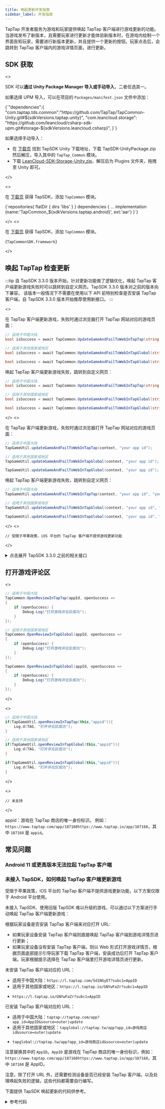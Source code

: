 ```yaml
---
title: 唤起更新开发指南
sidebar_label: 开发指南
---
```



TapTap 开发者服务为游戏和玩家提供唤起 TapTap 客户端进行游戏更新的功能。当游戏发布了新版本，且需要玩家进行更新才能体验新版本时，在游戏内绘制一个界面告知玩家，需要进行新版本更新，并且提供一个更新的按钮。玩家点击后，会跳转到 TapTap 客户端内的游戏详情页面，进行更新。

## SDK 获取

<MultiLang>

<>

SDK 可以**通过 Unity Package Manager 导入或手动导入**，二者任选其一。

如果选择 UPM 导入，可以在项目的 `Packages/manifest.json` 文件中添加：

<CodeBlock className="json">
  {`"dependencies":{
    "com.taptap.tds.common":"https://github.com/TapTap/TapCommon-Unity.git#${sdkVersions.taptap.unity}",
    "com.leancloud.storage": "https://github.com/leancloud/csharp-sdk-upm.git#storage-${sdkVersions.leancloud.csharp}",
}`}
</CodeBlock>

如果选择手动导入：

* 在 [下载页](/tap-download) 找到 TapSDK Unity 下载地址，下载 TapSDK-UnityPackage.zip 然后解压，导入其中的 `TapTap_Common` 模块。
* 下载 [LeanCloud-SDK-Storage-Unity.zip](https://github.com/leancloud/csharp-sdk/releases)，解压后为 Plugins 文件夹，拖拽至 Unity 即可。  


</>

<>

在 [下载页](/tap-download) 获得 TapSDK，添加 `TapCommon` 模块。

<CodeBlock className="groovy">
  {`repositories{  
    flatDir {  
        dirs 'libs'  
    }  
}  
dependencies {  
    ... 
    implementation (name:'TapCommon_${sdkVersions.taptap.android}', ext:'aar')
}`}
</CodeBlock>

</>
<>

在 [下载页](/tap-download) 获得 TapSDK，添加 `TapCommon` 模块。

<CodeBlock className="objectivec">{`TapCommonSDK.framework`}</CodeBlock>

</>

</MultiLang>

## 唤起 TapTap 检查更新

:::tip
自 TapSDK 3.3.0 版本开始，针对更新功能做了逻辑优化，唤起 TapTap 客户端更新游戏失败时可以跳转到自定义网页。TapSDK 3.3.0 版本对之前的版本向下兼容。
该版本一般情况下不需要在使用以下 API 前特别检查是否安装 TapTap 客户端，自 TapSDK 3.3.0 版本开始推荐使用新接口。
:::

<MultiLang>
<>

在 TapTap 客户端更新游戏，失败时通过浏览器打开 TapTap 网站对应的游戏页面：

<Conditional region="cn">

```cs
// 适用于中国大陆
bool isSuccess = await TapCommon.UpdateGameAndFailToWebInTapTap(string appId);

// 适用于其他国家或地区
bool isSuccess = await TapCommon.UpdateGameAndFailToWebInTapGlobal(string appId);
```

</Conditional>

<Conditional region="global">

```cs
bool isSuccess = await TapCommon.UpdateGameAndFailToWebInTapGlobal(string appId);
```

</Conditional>

唤起 TapTap 客户端更新游戏失败，跳转到自定义网页：

<Conditional region="cn">

```cs
// 适用于中国大陆
bool isSuccess = await TapCommon.UpdateGameAndFailToWebInTapTap(string appId, string webUrl);

// 适用于其他国家或地区
bool isSuccess = await TapCommon.UpdateGameAndFailToWebInTapGlobal(string appId, string webUrl);
```

</Conditional>

<Conditional region="global">

```cs
bool isSuccess = await TapCommon.UpdateGameAndFailToWebInTapGlobal(string appId, string webUrl);
```

</Conditional>

</>
<>

在 TapTap 客户端更新游戏，失败时通过浏览器打开 TapTap 网站对应的游戏页面：

<Conditional region="cn">

```java
// 适用于中国大陆
TapGameUtil.updateGameAndFailToWebInTapTap(context, "your app id");

// 适用于其他国家或地区
TapGameUtil.updateGameAndFailToWebInTapGlobal(context, "your app id");
```

</Conditional>

<Conditional region="global">

```java
TapGameUtil.updateGameAndFailToWebInTapGlobal(context, "your app id");
```

</Conditional>

唤起 TapTap 客户端更新游戏失败，跳转到自定义网页：

<Conditional region="cn">

```java
// 适用于中国大陆
TapGameUtil.updateGameAndFailToWebInTapTap(context, "your app id", "your website url");

// 适用于其他国家或地区
TapGameUtil.updateGameAndFailToWebInTapGlobal(context, "your app id", "your website url");
```

</Conditional>

<Conditional region="global">

```java
TapGameUtil.updateGameAndFailToWebInTapGlobal(context, "your app id", "your website url");
```

</Conditional>

</>
<>

```objc
// 受限于苹果政策，iOS 平台的 TapTap 客户端不提供游戏更新功能
```

</>
</MultiLang>

<Conditional region="cn">

<details>
<summary>点击展开 TapSDK 3.3.0 之前的相关接口</summary>

**TapSDK 3.3.0 及之后版本不必参考这一节**，推荐使用上面「唤起 TapTap 检查更新」的 API。

**检查 TapTap 客户端是否安装**：

<MultiLang>

<>

```cs
// 适用于中国大陆
TapCommon.IsTapTapInstalled(installed =>
{
    if (installed) {
        Debug.Log("TapTap 已经安装");
    }
});

// 适用于其他国家或地区
TapCommon.IsTapTapGlobalInstalled(installed =>
{
    if (installed) {
        Debug.Log("TapTap 已经安装");
    }
});
```

</>
<>

需要导入 `TapCommon.aar` 包，接口在 `TapGameUtil` 中。

```java
import com.tds.common.utils.TapGameUtil;

// 适用于中国大陆
if(TapGameUtil.isTapTapInstalled(this)){
    Log.d(TAG, "已经安装 TapTap 客户端");
}
// 适用于其他国家或地区
if(TapGameUtil.isTapGlobalInstalled(this)){
    Log.d(TAG, "已经安装 TapTap 客户端");
}
```

</>
<>

需要导入 `TapCommon.framework` 库文件，在 `info.plist` 里配置 `LSApplicationQueriesSchemes` 增加 `tapsdk` 和 `tapiosdk`。

```objc
#import <TapCommonSDK/TapCommonSDK.h>
// 适用于中国大陆
BOOL isInstalled = [TapGameUtil isTapTapInstalled];
// 适用于其他国家或地区
BOOL isInstalled = [TapGameUtil isTapGlobalInstalled];
```

</>

</MultiLang>

**唤起 TapTap 更新游戏**：

<MultiLang>

```cs
TapCommon.UpdateGameInTapTap("appid", callSuccess =>
{
    if (callSuccess) {
        Debug.Log("TapTap 唤起成功");
    }
});
```

```java
if(TapGameUtil.updateGameInTapTap(this,"appid")){
    Log.d(TAG, "唤起 TapTap 客户端成功");
}
```

```objc
// 受限于苹果政策，iOS 平台的 TapTap 客户端不提供游戏更新功能
```

</MultiLang>

</details>

</Conditional>

## 打开游戏评论区

<MultiLang>

<>

<Conditional region="cn">

```cs
// 适用于中国大陆
TapCommon.OpenReviewInTapTap(appId, openSuccess =>
{
    if (openSuccess) {
        Debug.Log("打开游戏评论区成功");
    }
});

// 适用于其他国家或地区
TapCommon.OpenReviewInTapGlobal(appId, openSuccess =>
{
    if (openSuccess) {
        Debug.Log("打开游戏评论区成功");
    }
});
```

</Conditional>

<Conditional region="global">

```cs
TapCommon.OpenReviewInTapGlobal(appId, openSuccess =>
{
    if (openSuccess) {
        Debug.Log("打开游戏评论区成功");
    }
});
```

</Conditional>

</>

<>

<Conditional region="cn">

```java
// 适用于中国大陆
if(TapGameUtil.openReviewInTapTap(this,"appid")){
    Log.d(TAG, "打开评论区成功");
}

// 适用于其他国家或地区
if(TapGameUtil.openReviewInTapGlobal(this,"appid")){
    Log.d(TAG, "打开评论区成功");
}
```

</Conditional>

<Conditional region="global">

```java
if(TapGameUtil.openReviewInTapGlobal(this,"appid")){
    Log.d(TAG, "打开评论区成功");
}
```

</Conditional>

</>

<>

```objc
// 未支持
```

</>

</MultiLang>

appid：游戏在 TapTap 商店的唯一身份标识。
例如：<Conditional region="cn">`https://www.taptap.com/app/187168`</Conditional><Conditional region="global">`https://www.taptap.io/app/187168`</Conditional>，其中 `187168` 是 `appid`。

## 常见问题

### Android 11 或更高版本无法拉起 TapTap 客户端

<AndroidFaq />

### 未接入 TapSDK，如何唤起 TapTap 客户端更新游戏

受限于苹果政策，iOS 平台的 TapTap 客户端不提供游戏更新功能，以下方案仅限于 Android 平台使用。

未接入 TapSDK、使用旧版 TapSDK 难以升级的游戏，可以通过以下方案进行手动唤起 TapTap 客户端更新游戏：

根据玩家设备是否安装 TapTap 客户端来对应打开 URL:

- 如果玩家设备安装 TapTap 客户端则直接唤起 TapTap 客户端到游戏详情页进行更新；
- 如果玩家设备没有安装 TapTap 客户端，则以 Web 形式打开游戏详情页，根据页面底部提示引导玩家下载 TapTap 客户端，安装成功后打开 TapTap 客户端，玩家根据提示选择在 TapTap 客户端里打开游戏详情页进行更新。

未安装 TapTap 客户端对应的 URL：

<Conditional region="cn">

- 适用于中国大陆：`https://l.taptap.com/5d1NGyET?subc1=AppID`
- 适用于其他国家或地区：`https://l.taptap.io/GNYwFaZr?subc1=AppID`

</Conditional>
<Conditional region="global">

- `https://l.taptap.io/GNYwFaZr?subc1=AppID`

</Conditional>

已安装 TapTap 客户端对应的 URL：

<Conditional region="cn">

- 适用于中国大陆：`taptap://taptap.com/app?app_id=AppID&source=outer|update`
- 适用于其他国家或地区：`tapglobal://taptap.tw/app?app_id=游戏商店id&source=outer|update`

</Conditional>
<Conditional region="global">

- `tapglobal://taptap.tw/app?app_id=游戏商店id&source=outer|update`

</Conditional>

注意替换其中的 `AppID`。`AppID` 是游戏在 TapTap 商店的唯一身份标识，例如：<Conditional region="cn">`https://www.taptap.com/app/187168`</Conditional><Conditional region="global">`https://www.taptap.io/app/187168`</Conditional>，其中 `187168` 是 AppID。

注意，除了打开 URL 外，还需要检测设备是否已经安装 TapTap 客户端，以及处理唤起失败的逻辑，这些代码都需要自行编写。

下面提供 TapSDK 唤起更新的代码供参考。

<details>
<summary>参考代码</summary>

<Conditional region="cn">

适用于中国大陆：

```java
package com.tds.common.utils;

import android.app.Activity;
import android.content.Context;
import android.content.Intent;
import android.content.pm.PackageInfo;
import android.net.Uri;
import android.text.TextUtils;
import android.util.Log;
import java.util.Locale;

public class TapGameUtil {

  private static final String TAG = TapGameUtil.class.getName();

  public static final String PACKAGE_NAME_TAPTAP = "com.taptap";

  public static final String CLIENT_URI_TAPTAP = "taptap://taptap.com";

  public static final String DEFAULT_CLIENT_DOWNLOAD_URL_TAPTAP = "https://l.taptap.com/5d1NGyET";

  // 这里更新的时候不检查 Tap 客户端，一是因为特定 schema 没被应用注册的话大概率是直接返回 error 的，在这里被 try catch 后返回 false 可以近似等于客户端不存在
  // 二是因为 Android 11 开始检查客户端需要游戏做特殊配置，这个配置无法在 SDK 内做好，因为和编译工具版本强绑定，无法做前后版本兼容。
  public static boolean updateGameAndFailToWebInTapTap(Activity activity, String appId) {
    return updateGameInTapTap(activity, appId) || openWebDownloadUrlOfTapTap(activity, appId);
  }

  public static boolean updateGameAndFailToWebInTapTap(Activity activity, String appId, String webUrl) {
    if (TextUtils.isEmpty(webUrl)) {
      return updateGameAndFailToWebInTapTap(activity, appId);
    }
    return updateGameInTapTap(activity, appId) || openWebDownloadUrl(activity, webUrl);
  }

  public static boolean isTapTapInstalled(Context context) {
    return isTapClientInstalled(context, PACKAGE_NAME_TAPTAP);
  }

  public static boolean isTapClientInstalled(Context context, String clientPackageName) {
    if (context != null && !TextUtils.isEmpty(clientPackageName)) {
      boolean TapTapInstalled = false;
      try {
        PackageInfo packageInfo = context.getPackageManager().getPackageInfo(clientPackageName, 0);
        if (null != packageInfo) {
          TapTapInstalled = true;
        }
      } catch (Exception e) {
        Log.e(TAG, clientPackageName + " isInstalled=false");
      }
      return TapTapInstalled;
    }
    return false;
  }

  public static boolean updateGameInTapTap(Activity activity, String appId) {
    return updateGameInTapClient(activity, appId, CLIENT_URI_TAPTAP);
  }

  public static boolean updateGameInTapClient(Activity activity, String appId, String clientUri) {
    if (activity != null && !TextUtils.isEmpty(appId) && !TextUtils.isEmpty(clientUri)) {
      try {
        Uri uri = Uri.parse(String.format(Locale.US,
            "%s/app?app_id=%s&source=outer|update", clientUri, appId));
        Intent intent = new Intent(Intent.ACTION_VIEW, uri);
        intent.setFlags(Intent.FLAG_ACTIVITY_NEW_TASK);
        activity.startActivity(intent);
      } catch (Exception e) {
        Log.e(TAG, clientUri + "updateGameInTapTap failed");
        return false;
      }
      return true;
    }
    Log.e(TAG, clientUri + "updateGameInTapTap failed");
    return false;
  }

  public static boolean openReviewInTapTap(Activity activity, String appId) {
    return openReviewInTapClient(activity, appId, CLIENT_URI_TAPTAP);
  }

  public static boolean openReviewInTapClient(Activity activity, String appId, String clientUri) {
    if (activity != null && !TextUtils.isEmpty(appId) && !TextUtils.isEmpty(clientUri)) {
      try {
        Uri uri = Uri.parse(String.format(Locale.US,
            "%s/app?tab_name=review&app_id=%s", clientUri, appId));
        Intent intent = new Intent(Intent.ACTION_VIEW, uri);
        intent.setFlags(Intent.FLAG_ACTIVITY_NEW_TASK);
        activity.startActivity(intent);
      } catch (Exception e) {
        Log.e(TAG, clientUri + "openTapTapReview failed");
        return false;
      }
      return true;
    }
    Log.e(TAG, clientUri + "openTapTapReview failed");
    return false;
  }

  public static boolean openWebDownloadUrlOfTapTap(Activity activity, String appId) {
    return openWebDownloadUrl(activity, String.format(Locale.US, DEFAULT_CLIENT_DOWNLOAD_URL_TAPTAP + "?subc1=%s", appId));
  }

  public static boolean openWebDownloadUrl(Activity activity, String url) {
    if (activity != null && !TextUtils.isEmpty(url)) {
      try {
        Intent intent = new Intent(Intent.ACTION_VIEW);
        intent.setFlags(Intent.FLAG_ACTIVITY_NEW_TASK);
        intent.setData(Uri.parse(url));
        activity.startActivity(intent);
      } catch (Exception e) {
        Log.e(TAG, "openWebUrl fail");
        return false;
      }
      return true;
    }
    return false;
  }

}
```

适用于其他国家或地区：

</Conditional>

```java
package com.tds.common.utils;

import android.app.Activity;
import android.content.Context;
import android.content.Intent;
import android.content.pm.PackageInfo;
import android.net.Uri;
import android.text.TextUtils;
import android.util.Log;
import java.util.Locale;

public class TapGameUtil {

  private static final String TAG = TapGameUtil.class.getName();

  public static final String PACKAGE_NAME_TAPTAP_GLOBAL = "com.taptap.global";

  public static final String CLIENT_URI_TAPTAP_GLOBAL = "tapglobal://taptap.tw";

  public static final String DEFAULT_CLIENT_DOWNLOAD_URL_TAPTAP_GLOBAL = "https://l.taptap.io/GNYwFaZr";

  // 这里更新的时候不检查 Tap 客户端，一是因为特定 schema 没被应用注册的话大概率是直接返回 error 的，在这里被 try catch 后返回 false 可以近似等于客户端不存在
  // 二是因为 Android 11 开始检查客户端需要游戏做特殊配置，这个配置无法在 SDK 内做好，因为和编译工具版本强绑定，无法做前后版本兼容。

  public static boolean updateGameAndFailToWebInTapGlobal(Activity activity, String appId) {
    return updateGameInTapGlobal(activity, appId) || openWebDownloadUrlOfTapGlobal(activity, appId);
  }

  public static boolean updateGameAndFailToWebInTapGlobal(Activity activity, String appId, String webUrl) {
    if (TextUtils.isEmpty(webUrl)) {
      return updateGameAndFailToWebInTapGlobal(activity, appId);
    }
    return updateGameInTapGlobal(activity, appId) || openWebDownloadUrl(activity, webUrl);
  }

  public static boolean isTapGlobalInstalled(Context context) {
    return isTapClientInstalled(context, PACKAGE_NAME_TAPTAP_GLOBAL);
  }

  public static boolean isTapClientInstalled(Context context, String clientPackageName) {
    if (context != null && !TextUtils.isEmpty(clientPackageName)) {
      boolean TapTapInstalled = false;
      try {
        PackageInfo packageInfo = context.getPackageManager().getPackageInfo(clientPackageName, 0);
        if (null != packageInfo) {
          TapTapInstalled = true;
        }
      } catch (Exception e) {
        Log.e(TAG, clientPackageName + " isInstalled=false");
      }
      return TapTapInstalled;
    }
    return false;
  }

  public static boolean updateGameInTapGlobal(Activity activity, String appId) {
    return updateGameInTapClient(activity, appId, CLIENT_URI_TAPTAP_GLOBAL);
  }

  public static boolean updateGameInTapClient(Activity activity, String appId, String clientUri) {
    if (activity != null && !TextUtils.isEmpty(appId) && !TextUtils.isEmpty(clientUri)) {
      try {
        Uri uri = Uri.parse(String.format(Locale.US,
            "%s/app?app_id=%s&source=outer|update", clientUri, appId));
        Intent intent = new Intent(Intent.ACTION_VIEW, uri);
        intent.setFlags(Intent.FLAG_ACTIVITY_NEW_TASK);
        activity.startActivity(intent);
      } catch (Exception e) {
        Log.e(TAG, clientUri + "updateGameInTapTap failed");
        return false;
      }
      return true;
    }
    Log.e(TAG, clientUri + "updateGameInTapTap failed");
    return false;
  }

  public static boolean openReviewInTapGlobal(Activity activity, String appId) {
    return openReviewInTapClient(activity, appId, CLIENT_URI_TAPTAP_GLOBAL);
  }

  public static boolean openReviewInTapClient(Activity activity, String appId, String clientUri) {
    if (activity != null && !TextUtils.isEmpty(appId) && !TextUtils.isEmpty(clientUri)) {
      try {
        Uri uri = Uri.parse(String.format(Locale.US,
            "%s/app?tab_name=review&app_id=%s", clientUri, appId));
        Intent intent = new Intent(Intent.ACTION_VIEW, uri);
        intent.setFlags(Intent.FLAG_ACTIVITY_NEW_TASK);
        activity.startActivity(intent);
      } catch (Exception e) {
        Log.e(TAG, clientUri + "openTapTapReview failed");
        return false;
      }
      return true;
    }
    Log.e(TAG, clientUri + "openTapTapReview failed");
    return false;
  }

  public static boolean openWebDownloadUrlOfTapGlobal(Activity activity, String appId) {
    return openWebDownloadUrl(activity, String.format(Locale.US, DEFAULT_CLIENT_DOWNLOAD_URL_TAPTAP_GLOBAL + "?subc1=%s", appId));
  }

  public static boolean openWebDownloadUrl(Activity activity, String url) {
    if (activity != null && !TextUtils.isEmpty(url)) {
      try {
        Intent intent = new Intent(Intent.ACTION_VIEW);
        intent.setFlags(Intent.FLAG_ACTIVITY_NEW_TASK);
        intent.setData(Uri.parse(url));
        activity.startActivity(intent);
      } catch (Exception e) {
        Log.e(TAG, "openWebUrl fail");
        return false;
      }
      return true;
    }
    return false;
  }

}
```

</details>

